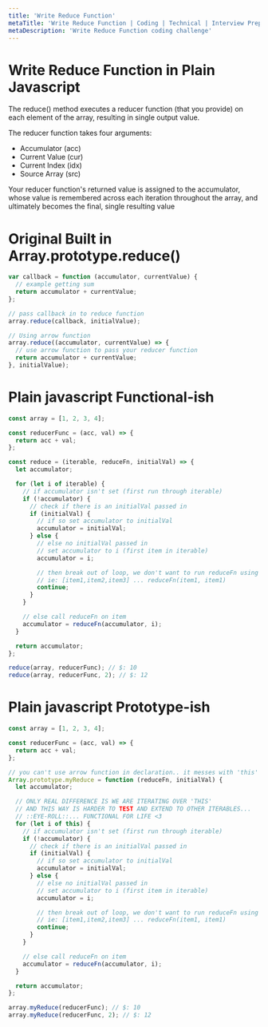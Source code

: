 ```yaml
---
title: 'Write Reduce Function'
metaTitle: 'Write Reduce Function | Coding | Technical | Interview Prep | Tiffany Lea'
metaDescription: 'Write Reduce Function coding challenge'
---
```


# Write Reduce Function in Plain Javascript

The reduce() method executes a reducer function (that you provide) on each element of the array, resulting in single output value.

The reducer function takes four arguments:

- Accumulator (acc)
- Current Value (cur)
- Current Index (idx)
- Source Array (src)

Your reducer function's returned value is assigned to the accumulator, whose value is remembered across each iteration throughout the array, and ultimately becomes the final, single resulting value

# Original Built in Array.prototype.reduce()

```javascript
var callback = function (accumulator, currentValue) {
  // example getting sum
  return accumulator + currentValue;
};

// pass callback in to reduce function
array.reduce(callback, initialValue);

// Using arrow function
array.reduce((accumulator, currentValue) => {
  // use arrow function to pass your reducer function
  return accumulator + currentValue;
}, initialValue);
```

# Plain javascript Functional-ish

```javascript
const array = [1, 2, 3, 4];

const reducerFunc = (acc, val) => {
  return acc + val;
};

const reduce = (iterable, reduceFn, initialVal) => {
  let accumulator;

  for (let i of iterable) {
    // if accumulator isn't set (first run through iterable)
    if (!accumulator) {
      // check if there is an initialVal passed in
      if (initialVal) {
        // if so set accumulator to initialVal
        accumulator = initialVal;
      } else {
        // else no initialVal passed in
        // set accumulator to i (first item in iterable)
        accumulator = i;

        // then break out of loop, we don't want to run reduceFn using 2 of item1
        // ie: [item1,item2,item3] ... reduceFn(item1, item1)
        continue;
      }
    }

    // else call reduceFn on item
    accumulator = reduceFn(accumulator, i);
  }

  return accumulator;
};

reduce(array, reducerFunc); // $: 10
reduce(array, reducerFunc, 2); // $: 12
```

# Plain javascript Prototype-ish

```javascript
const array = [1, 2, 3, 4];

const reducerFunc = (acc, val) => {
  return acc + val;
};

// you can't use arrow function in declaration.. it messes with 'this' context
Array.prototype.myReduce = function (reduceFn, initialVal) {
  let accumulator;

  // ONLY REAL DIFFERENCE IS WE ARE ITERATING OVER 'THIS'
  // AND THIS WAY IS HARDER TO TEST AND EXTEND TO OTHER ITERABLES...
  // ::EYE-ROLL::... FUNCTIONAL FOR LIFE <3
  for (let i of this) {
    // if accumulator isn't set (first run through iterable)
    if (!accumulator) {
      // check if there is an initialVal passed in
      if (initialVal) {
        // if so set accumulator to initialVal
        accumulator = initialVal;
      } else {
        // else no initialVal passed in
        // set accumulator to i (first item in iterable)
        accumulator = i;

        // then break out of loop, we don't want to run reduceFn using 2 of item1
        // ie: [item1,item2,item3] ... reduceFn(item1, item1)
        continue;
      }
    }

    // else call reduceFn on item
    accumulator = reduceFn(accumulator, i);
  }

  return accumulator;
};

array.myReduce(reducerFunc); // $: 10
array.myReduce(reducerFunc, 2); // $: 12
```
